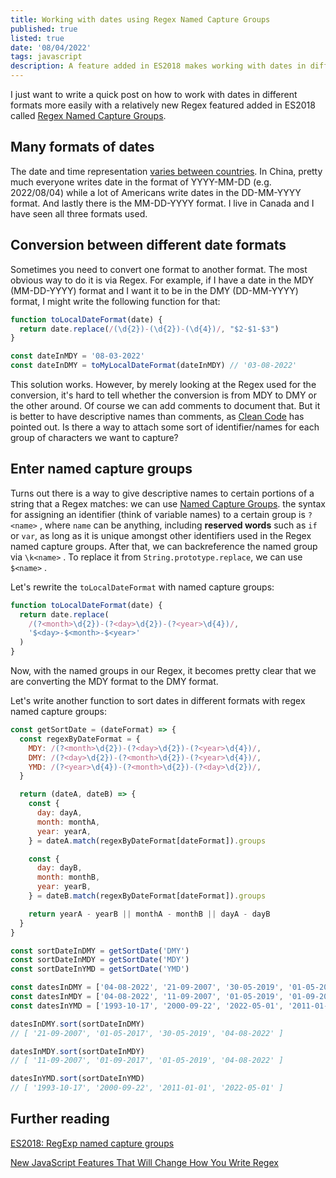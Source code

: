 ---
title: Working with dates using Regex Named Capture Groups
published: true
listed: true
date: '08/04/2022'
tags: javascript
description: A feature added in ES2018 makes working with dates in different formats a bit easier
---

I just want to write a quick post on how to work with dates in different formats more easily with a relatively new Regex featured added in ES2018 called [Regex Named Capture Groups](https://github.com/tc39/proposal-regexp-named-groups).

## Many formats of dates

The date and time representation [varies between countries](https://en.wikipedia.org/wiki/Date_format_by_country). In China, pretty much everyone writes date in the format of YYYY-MM-DD (e.g. 2022/08/04) while a lot of Americans write dates in the DD-MM-YYYY format. And lastly there is the MM-DD-YYYY format. I live in Canada and I have seen all three formats used. 

## Conversion between different date formats

Sometimes you need to convert one format to another format. The most obvious way to do it is via Regex. For example, if I have a date in the MDY (MM-DD-YYYY) format and I want it to be in the DMY (DD-MM-YYYY) format, I might write the following function for that:

```jsx
function toLocalDateFormat(date) {
  return date.replace(/(\d{2})-(\d{2})-(\d{4})/, "$2-$1-$3")
}

const dateInMDY = '08-03-2022'
const dateInDMY = toMyLocalDateFormat(dateInMDY) // '03-08-2022'
```

This solution works. However, by merely looking at the Regex used for the conversion, it's hard to tell whether the conversion is from MDY to DMY or the other around. Of course we can add comments to document that. But it is better to have descriptive names than comments, as [Clean Code](https://www.oreilly.com/library/view/clean-code-a/9780136083238/) has pointed out. Is there a way to attach some sort of identifier/names for each group of characters we want to capture?

## Enter named capture groups

Turns out there is a way to give descriptive names to certain portions of a string that a Regex matches: we can use [Named Capture Groups](https://github.com/tc39/proposal-regexp-named-groups). the syntax for assigning an identifier (think of variable names) to a certain group is  `?<name>` , where `name` can be anything, including **reserved words** such as `if` or `var`, as long as it is unique amongst other identifiers used in the Regex named capture groups. After that, we can backreference the named group via `\k<name>` . To replace it from `String.prototype.replace`, we can use `$<name>` . 

Let's rewrite the `toLocalDateFormat` with named capture groups:

```jsx
function toLocalDateFormat(date) {
  return date.replace(
    /(?<month>\d{2})-(?<day>\d{2})-(?<year>\d{4})/,
    '$<day>-$<month>-$<year>'
  )
}
```

Now, with the named groups in our Regex, it becomes pretty clear that we are converting the MDY format to the DMY format.

Let's write another function to sort dates in different formats with regex named capture groups:

```jsx
const getSortDate = (dateFormat) => {
  const regexByDateFormat = {
    MDY: /(?<month>\d{2})-(?<day>\d{2})-(?<year>\d{4})/,
    DMY: /(?<day>\d{2})-(?<month>\d{2})-(?<year>\d{4})/,
    YMD: /(?<year>\d{4})-(?<month>\d{2})-(?<day>\d{2})/,
  }

  return (dateA, dateB) => {
    const {
      day: dayA,
      month: monthA,
      year: yearA,
    } = dateA.match(regexByDateFormat[dateFormat]).groups

    const {
      day: dayB,
      month: monthB,
      year: yearB,
    } = dateB.match(regexByDateFormat[dateFormat]).groups

    return yearA - yearB || monthA - monthB || dayA - dayB
  }
}

const sortDateInDMY = getSortDate('DMY')
const sortDateInMDY = getSortDate('MDY')
const sortDateInYMD = getSortDate('YMD')

const datesInDMY = ['04-08-2022', '21-09-2007', '30-05-2019', '01-05-2017']
const datesInMDY = ['04-08-2022', '11-09-2007', '01-05-2019', '01-09-2017']
const datesInYMD = ['1993-10-17', '2000-09-22', '2022-05-01', '2011-01-01']

datesInDMY.sort(sortDateInDMY) 
// [ '21-09-2007', '01-05-2017', '30-05-2019', '04-08-2022' ]

datesInMDY.sort(sortDateInMDY) 
// [ '11-09-2007', '01-09-2017', '01-05-2019', '04-08-2022' ]

datesInYMD.sort(sortDateInYMD) 
// [ '1993-10-17', '2000-09-22', '2011-01-01', '2022-05-01' ]
```

## Further reading

[ES2018: RegExp named capture groups](https://2ality.com/2017/05/regexp-named-capture-groups.html)

[New JavaScript Features That Will Change How You Write Regex](https://www.smashingmagazine.com/2019/02/regexp-features-regular-expressions/#named-capture-groups)